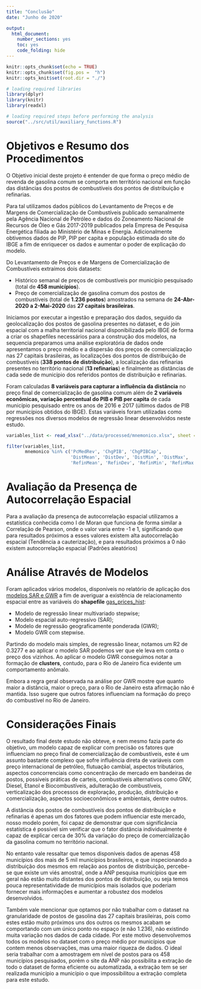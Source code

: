 ```yaml
---
title: "Conclusão"
date: "Junho de 2020"

output:
  html_document: 
    number_sections: yes
    toc: yes
    code_folding: hide
---
```


```r
knitr::opts_chunk$set(echo = TRUE)
knitr::opts_chunk$set(fig.pos =  "h")
knitr::opts_knit$set(root.dir = "./")

# loading required libraries
library(dplyr)
library(knitr)
library(readxl)
```

```r
# loading required steps before performing the analysis
source("../src/util/auxiliary_functions.R")
```

# Objetivos e Resumo dos Procedimentos

O Objetivo inicial deste projeto é entender de que forma o preço médio de revenda de gasolina comum se comporta em território nacional em função das distâncias dos postos de combustíveis dos pontos de distribuição e refinarias.

Para tal utilizamos dados públicos do Levantamento de Preços e de Margens de Comercialização de Combustíveis publicado semanalmente pela Agência Nacional de Petróleo e dados do Zoneamento Nacional de Recursos de Óleo e Gás 2017-2019 publicados pela Empresa de Pesquisa Energética filiada ao Ministério de Minas e Energia. Adicionalmente obtivemos dados de PIP, PIP per capita e população estimada do site do IBGE a fim de enriquecer os dados e aumentar o poder de explicação do modelo. 

Do Levantamento de Preços e de Margens de Comercialização de Combustíveis extraímos dois datasets:

- Histórico semanal de preços de combustíveis por município pesquisado (total de **458 municípios**).
- Preço de comercialização de gasolina comum dos postos de combustíveis (total de **1.236 postos**) amostrados na semana de **24-Abr-2020 a 2-Mai-2020** das **27 capitais brasileiras**.

Iniciamos por executar a ingestão e preparação dos dados, seguido da geolocalização dos postos de gasolina presentes no dataset, e do join espacial com a malha territorial nacional disponibilizada pelo IBGE de forma a criar os shapefiles necessários para a construção dos modelos, na sequencia preparamos uma análise exploratória de dados onde apresentamos o preço médio e a dispersão dos preços de comercialização nas 27 capitais brasileiras, as localizações dos pontos de distribuição de combustíveis (**338 pontos de distribuição**), a localização das refinarias presentes no território nacional (**13 refinarias**) e finalmente as distâncias de cada sede de município dos referidos pontos de distribuição e refinarias.

Foram calculadas **8 variáveis para capturar a influência da distância** no preço final de comercialização de gasolina comum além de **2 variáveis econômicas, variação percentual do PIB e PIB per capita** de cada município pesquisado entre os anos de 2016 e 2017 (últimos dados de PIB por municípios obtidos do IBGE). Estas variáveis foram utilizadas como regressões nos diversos modelos de regressão linear desenvolvidos neste estudo.

```r

variables_list <- read_xlsx("../data/processed/mnemonico.xlsx", sheet = "gas_prices_hist")

filter(variables_list, 
       mnemonico %in% c('PcMedRev', 'ChgPIB', 'ChgPIBCap', 
                        'DistMean', 'DistDev', 'DistMin', 'DistMax',
                        'RefinMean', 'RefinDev', 'RefinMin', 'RefinMax')) %>% kable
```

# Avaliação da Presença de Autocorrelação Espacial

Para a avaliação da presença de autocorrelação espacial utilizamos a estatística conhecida como I de Moran que funciona de forma similar a Correlação de Pearson, onde o valor varia entre -1 e 1, significando que para resultados próximos a esses valores existem alta autocorrelação espacial (Tendência a cauterização), e para resultados próximos a 0 não existem autocorrelação espacial (Padrões aleatórios)

# Análise Através de Modelos

Foram aplicados vários modelos, disponíveis no relatório de aplicação dos [modelos SAR e GWR](https://ldaniel.github.io/Spatial-Statistics-Applications/05_sar_gwr.html) a fim de averiguar a existência de relacionamento espacial entre as variáveis do **shapefile** [gas_prices_hist](https://github.com/ldaniel/Spatial-Statistics-Applications/tree/master/data/processed/gas_prices_hist):

* Modelo de regressão linear multivariado stepwise;
* Modelo espacial auto-regressivo (SAR);
* Modelo de regressão geograficamente ponderada (GWR);
* Modelo GWR com stepwise.

Partindo do modelo mais simples, de regressão linear, notamos um R2 de $0.3277$ e ao aplicar o modelo SAR podemos ver que ele leva em conta o preço dos vizinhos. Ao aplicar o modelo GWR conseguimos notar a formação de **clusters**, contudo, para o Rio de Janeiro fica evidente um comportamento anômalo. 

Embora a regra geral observada na análise por GWR mostre que quanto maior a distância, maior o preço, para o Rio de Janeiro esta afirmação não é mantida. Isso sugere que outros fatores influenciam na formação do preço do combustível no Rio de Janeiro.


# Considerações Finais

O resultado final deste estudo não obteve, e nem mesmo fazia parte do objetivo, um modelo capaz de explicar com precisão os fatores que influenciam no preço final de comercialização de combustíveis, este é um assunto bastante complexo que sofre influência direta de variáveis com preço internacional de petróleo, flutuação cambial, aspectos tributários, aspectos concorrenciais como concentração de mercado em bandeiras de postos, possíveis práticas de carteis, combustíveis alternativos como GNV, Diesel, Etanol e Biocombustíveis, adulteração de combustíveis, verticalização dos processos de exploração, produção, distribuição e comercialização, aspectos socioeconômicos e ambientais, dentre outros.

A distância dos postos de combustíveis dos pontos de distribuição e refinarias é apenas um dos fatores que podem influenciar este mercado, nosso modelo porém, foi capaz de demonstrar que com significância estatística é possível sim verificar que o fator distância individualmente é capaz de explicar cerca de 30% da variação do preço de comercialização da gasolina comum no território nacional.

No entanto vale ressaltar que temos disponíveis dados de apenas 458 municípios dos mais de 5 mil municípios brasileiros, e que inspecionando a distribuição dos mesmos em relação aos pontos de distribuição, percebe-se que existe um viés amostral, onde a ANP pesquisa municípios que em geral não estão muito distantes dos pontos de distribuição, ou seja temos pouca representatividade de municípios mais isolados que poderiam fornecer mais informações e aumentar a robustez dos modelos desenvolvidos.

Também vale mencionar que optamos por não trabalhar com o dataset na granularidade de postos de gasolina das 27 capitais brasileiras, pois como estes estão muito próximos uns dos outros os mesmos acabam se comportando com um único ponto no espaço (e não 1.236), não existindo muita variação nos dados de cada cidade. Por este motivo desenvolvemos todos os modelos no dataset com o preço médio por municípios que contem menos observações, mas uma maior riqueza de dados. O ideal seria trabalhar com a amostragem em nível de postos para os 458 municípios pesquisados, porém o site da ANP não possibilita a extração de todo o dataset de forma eficiente ou automatizada, a extração tem se ser realizada município a município o que impossibilitou a extração completa para este estudo.

